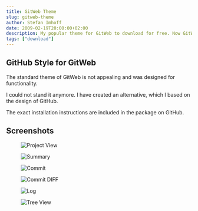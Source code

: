 ```yaml
---
title: GitWeb Theme
slug: gitweb-theme
author: Stefan Imhoff
date: 2009-02-19T20:00:00+02:00
description: My popular theme for GitWeb to download for free. Now GitWeb looks more similar to GitHub and is not ugly anymore.
tags: ["download"]
---
```


## GitHub Style for GitWeb

The standard theme of GitWeb is not appealing and was designed for functionality.

I could not stand it anymore. I have created an alternative, which I based on the design of GitHub.

The exact installation instructions are included in the package on GitHub.

## Screenshots

<Figure caption="Project View">
	<Image src="/assets/images/posts/gitweb-theme-projects.png" alt="Project View" />
</Figure>

<Figure caption="Summary">
	<Image src="/assets/images/posts/gitweb-theme-summary.png" alt="Summary" />
</Figure>

<Figure caption="Commit">
	<Image src="/assets/images/posts/gitweb-theme-commit.png" alt="Commit" />
</Figure>

<Figure caption="Commit DIFF">
	<Image src="/assets/images/posts/gitweb-theme-commitdiff.png" alt="Commit DIFF" />
</Figure>

<Figure caption="Log">
	<Image src="/assets/images/posts/gitweb-theme-log.png" alt="Log" />
</Figure>

<Figure caption="Tree View">
	<Image src="/assets/images/posts/gitweb-theme-tree.png" alt="Tree View" />
</Figure>

<Figure>
	<MoreLink href="https://github.com/kogakure/gitweb-theme/" text="GitWeb Theme on GitHub" />
</Figure>
